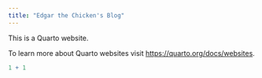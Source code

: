 ```yaml
---
title: "Edgar the Chicken's Blog"
---
```


This is a Quarto website.

To learn more about Quarto websites visit <https://quarto.org/docs/websites>.

```r
1 + 1
```
